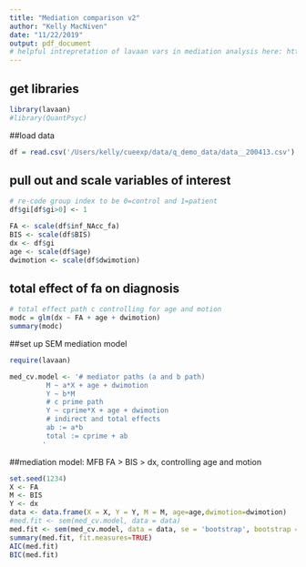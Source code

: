 ```yaml
---
title: "Mediation comparison v2"
author: "Kelly MacNiven"
date: "11/22/2019"
output: pdf_document
# helpful intrepretation of lavaan vars in mediation analysis here: https://nmmichalak.github.io/nicholas_michalak/blog_entries/2018/nrg01/nrg01.html
---
```


## get libraries

```r
library(lavaan)
#library(QuantPsyc)
```


##load data

```r
df = read.csv('/Users/kelly/cueexp/data/q_demo_data/data__200413.csv')
```


## pull out and scale variables of interest

```r

# re-code group index to be 0=control and 1=patient 
df$gi[df$gi>0] <- 1

FA <- scale(df$inf_NAcc_fa)
BIS <- scale(df$BIS)
dx <- df$gi
age <- scale(df$age)
dwimotion <- scale(df$dwimotion)


```


## total effect of fa on diagnosis
```r

# total effect path c controlling for age and motion
modc = glm(dx ~ FA + age + dwimotion)
summary(modc)

```


##set up SEM mediation model

```r
require(lavaan)

med_cv.model <- '# mediator paths (a and b path)
         M ~ a*X + age + dwimotion
         Y ~ b*M
         # c prime path
         Y ~ cprime*X + age + dwimotion
         # indirect and total effects
         ab := a*b
         total := cprime + ab
        '
```

##mediation model: MFB FA > BIS > dx, controlling age and motion

```r
set.seed(1234)
X <- FA
M <- BIS
Y <- dx
data <- data.frame(X = X, Y = Y, M = M, age=age,dwimotion=dwimotion)
#med.fit <- sem(med_cv.model, data = data)
med.fit <- sem(med_cv.model, data = data, se = 'bootstrap', bootstrap = 10000)
summary(med.fit, fit.measures=TRUE)
AIC(med.fit)
BIC(med.fit)
```

